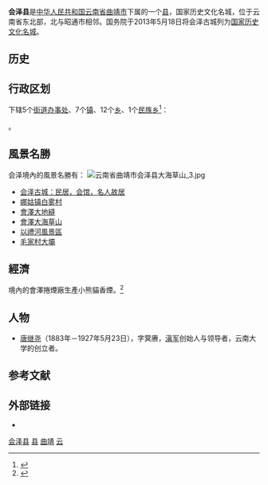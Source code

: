 {{Infobox China County
| county = 会泽县
| usedname = 
| nameorigin = 
| Photo = 会泽古城.jpg
| Photoname = 会泽古城区
| map = 
| map_caption = 
| Pinyin = Huìzé Xiàn
| Belong = [[云南省|云南省]][[曲靖市|曲靖市]]
| Types = [[县|县]]
| admincode = 530326
| founded = 
| seat = 
| officerTitle = 
| officer = 
| officerTitle2 = 
| officer2 = 
| division = 
| town = 金钟镇
| township = 
| subdistrict = 
| dialect = 
| post code = 654200
| phone code = 874
| coordinate = 
| area = 6077
| area land = 
| area water = 
| census yr = 2003
| pop = 90万人
| density =  
| GDP = 
| GDP_as_of = 
| GDPPC = 
| carlicense = 云D
| web = www.hz.yn.gov.cn
| web_title = 会泽县政府网
}}
'''会泽县'''是[[中华人民共和国|中华人民共和国]][[云南省|云南省]][[曲靖市|曲靖市]]下属的一个[[县|县]]，国家历史文化名城，位于云南省东北部，北与昭通市相邻。国务院于2013年5月18日将会泽古城列为[[国家历史文化名城|国家历史文化名城]]。

== 历史 ==

== 行政区划 ==
{{PAGENAMEBASE}}下辖5个[[街道办事处|街道办事处]]、7个[[行政建制镇|镇]]、12个[[乡_(中华人民共和国)|乡]]、1个[[民族乡|民族乡]]<ref>{{PRC admin/ref sgc|53/03/26}}</ref>：

{{PRC admin/children|53/03/26}}。

==風景名勝==
会泽境內的風景名勝有：
[[File:云南省曲靖市会泽县大海草山_3.jpg|thumb]]
*[[会泽古城：民居，会馆，名人故居|会泽古城：民居，会馆，名人故居]]
*[[娜姑镇白雾村|娜姑镇白雾村]]
*[[會澤大地縫|會澤大地縫]]
*[[會澤大海草山|會澤大海草山]]
*[[以禮河風景區|以禮河風景區]]
*[[毛家村大壩|毛家村大壩]]
==經濟==
境內的會澤捲煙廠生產小熊貓香煙。<ref>{{cite news |title=《历史文化名城会泽揽胜》 卞伯泽主编；中国人民政治协商会议云南省会泽县委员会编 昆明：云南美术出版社 2002 第453页 |url=http://readsvr.chaoxing.com/n/disreadbook/book/discover/11769023/3c9e6e33c2204b9692e58edd19796974/a848f37494db3ec7698a64c8e2498954.shtml?view=1&fenlei=110308&pagebarreset=true&sKey=%E5%B0%8F%E7%86%8A%E7%8C%AB%E9%A6%99%E7%83%9F |accessdate=2022-01-31 |archive-date=2022-01-31 |archive-url=https://web.archive.org/web/20220131103512/http://readsvr.chaoxing.com/n/disreadbook/book/discover/11769023/3c9e6e33c2204b9692e58edd19796974/a848f37494db3ec7698a64c8e2498954.shtml?view=1&fenlei=110308&pagebarreset=true&sKey=%E5%B0%8F%E7%86%8A%E7%8C%AB%E9%A6%99%E7%83%9F |dead-url=no }}</ref>
==人物==
*[[唐继尧|唐继尧]]（1883年－1927年5月23日），字蓂赓，[[滇军|滇军]]创始人与领导者，云南大学的创立者。

== 参考文献 ==
{{reflist}}

== 外部链接 ==
* {{Official website|http://www.hz.yn.gov.cn/|name=会泽县人民政府}}

{{会泽县行政区划}}
{{曲靖市行政区划}}
{{云南行政区划}}
{{国家级贫困县|现}}
{{中国国家历史文化名城}}

[[Category:会泽县|]]
[[Category:曲靖区县市|县]]
[[Category:云南省县份|曲靖]]
[[Category:原国家级贫困县|云]]